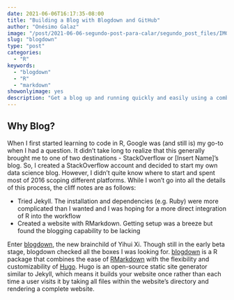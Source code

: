 ```yaml
---
date: 2021-06-06T16:17:35-08:00
title: "Building a Blog with Blogdown and GitHub"
author: "Onésimo Galaz"
image: "/post/2021-06-06-segundo-post-para-calar/segundo_post_files/IMG_6037 2.jpeg"
slug: "blogdown"
type: "post"
categories:
  - "R"
keywords: 
  - "blogdown"
  - "R"
  - "markdown"
showonlyimage: yes
description: "Get a blog up and running quickly and easily using a combination of GitHub and the fantastic blogdown R package."
---
```


## Why Blog?

When I first started learning to code in R, Google was (and still is) my go-to when I had a question. It didn't take long to realize that this generally brought me to one of two destinations - StackOverflow or [Insert Name]'s blog. So, I created a StackOverflow account and decided to start my own data science blog. However, I didn't quite know where to start and spent most of 2016 scoping different platforms. While I won't go into all the details of this process, the cliff notes are as follows:

+ Tried Jekyll. The installation and dependencies (e.g. Ruby) were more complicated than I wanted and I was hoping for a more direct integration of R into the workflow
+ Created a website with RMarkdown. Getting setup was a breeze but found the blogging capability to be lacking

Enter [blogdown](https://github.com/rstudio/blogdown), the new brainchild of Yihui Xi. Though still in the early beta stage, blogdown checked all the boxes I was looking for. [blogdown](https://github.com/rstudio/blogdown) is a R package that combines the ease of [RMarkdown](http://rmarkdown.rstudio.com) with the flexibility and customizability of [Hugo](https://gohugo.io). Hugo is an open-source static site generator similar to Jekyll, which means it builds your website once rather than each time a user visits it by taking all files within the website's directory and rendering a complete website.
